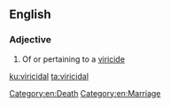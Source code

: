 ==English==

===Adjective===
{{en-adj}}

# Of or pertaining to a [[viricide]]
[[Category:en:Death]]
[[Category:en:Marriage]]

[[ku:viricidal]]
[[ta:viricidal]]